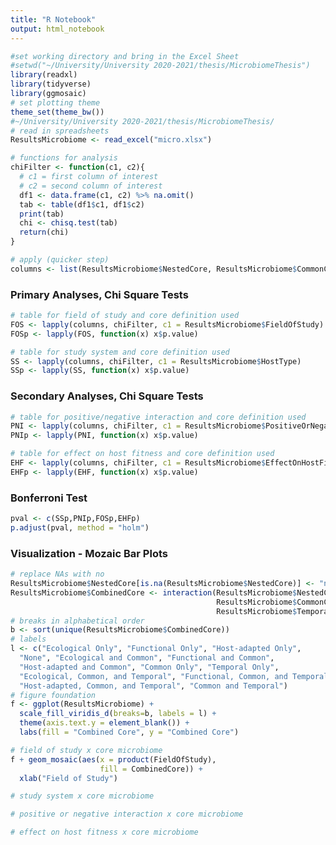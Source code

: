 ```yaml
---
title: "R Notebook"
output: html_notebook
---
```


```r
#set working directory and bring in the Excel Sheet
#setwd("~/University/University 2020-2021/thesis/MicrobiomeThesis")
library(readxl)
library(tidyverse)
library(ggmosaic)
# set plotting theme
theme_set(theme_bw())
#~/University/University 2020-2021/thesis/MicrobiomeThesis/
# read in spreadsheets
ResultsMicrobiome <- read_excel("micro.xlsx")
```

```r
# functions for analysis
chiFilter <- function(c1, c2){
  # c1 = first column of interest
  # c2 = second column of interest
  df1 <- data.frame(c1, c2) %>% na.omit()
  tab <- table(df1$c1, df1$c2)
  print(tab)
  chi <- chisq.test(tab)
  return(chi)
}
```

```r
# apply (quicker step)
columns <- list(ResultsMicrobiome$NestedCore, ResultsMicrobiome$CommonCore, ResultsMicrobiome$TemporalCore)
```

### Primary Analyses, Chi Square Tests
```r
# table for field of study and core definition used
FOS <- lapply(columns, chiFilter, c1 = ResultsMicrobiome$FieldOfStudy)
FOSp <- lapply(FOS, function(x) x$p.value)
```

```r
# table for study system and core definition used
SS <- lapply(columns, chiFilter, c1 = ResultsMicrobiome$HostType)
SSp <- lapply(SS, function(x) x$p.value)
```

### Secondary Analyses, Chi Square Tests
```r
# table for positive/negative interaction and core definition used
PNI <- lapply(columns, chiFilter, c1 = ResultsMicrobiome$PositiveOrNegativeInteraction)
PNIp <- lapply(PNI, function(x) x$p.value)
```

```r
# table for effect on host fitness and core definition used
EHF <- lapply(columns, chiFilter, c1 = ResultsMicrobiome$EffectOnHostFitness)
EHFp <- lapply(EHF, function(x) x$p.value)
```


### Bonferroni Test

```r
pval <- c(SSp,PNIp,FOSp,EHFp)
p.adjust(pval, method = "holm")
```

### Visualization - Mozaic Bar Plots
```r
# replace NAs with no
ResultsMicrobiome$NestedCore[is.na(ResultsMicrobiome$NestedCore)] <- "no"
ResultsMicrobiome$CombinedCore <- interaction(ResultsMicrobiome$NestedCore,
                                              ResultsMicrobiome$CommonCore,
                                              ResultsMicrobiome$TemporalCore)
# breaks in alphabetical order
b <- sort(unique(ResultsMicrobiome$CombinedCore))
# labels
l <- c("Ecological Only", "Functional Only", "Host-adapted Only",
  "None", "Ecological and Common", "Functional and Common",
  "Host-adapted and Common", "Common Only", "Temporal Only",
  "Ecological, Common, and Temporal", "Functional, Common, and Temporal",
  "Host-adapted, Common, and Temporal", "Common and Temporal")
# figure foundation
f <- ggplot(ResultsMicrobiome) +
  scale_fill_viridis_d(breaks=b, labels = l) +
  theme(axis.text.y = element_blank()) +
  labs(fill = "Combined Core", y = "Combined Core")
```

```r
# field of study x core microbiome
f + geom_mosaic(aes(x = product(FieldOfStudy),
                    fill = CombinedCore)) +
  xlab("Field of Study")
```

```r
# study system x core microbiome

```

```r
# positive or negative interaction x core microbiome

```

```r
# effect on host fitness x core microbiome

```

